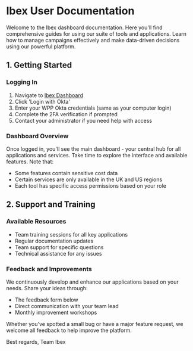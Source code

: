 
# Ibex User Documentation

Welcome to the Ibex dashboard documentation. Here you'll find comprehensive guides for using our suite of tools and applications. Learn how to manage campaigns effectively and make data-driven decisions using our powerful platform.

## 1. Getting Started

### Logging In
1. Navigate to [Ibex Dashboard](https://ibex.goatagency.com/dashboard)
2. Click 'Login with Okta'
3. Enter your WPP Okta credentials (same as your computer login)
4. Complete the 2FA verification if prompted
5. Contact your administrator if you need help with access

### Dashboard Overview
Once logged in, you'll see the main dashboard - your central hub for all applications and services. Take time to explore the interface and available features. Note that:
- Some features contain sensitive cost data
- Certain services are only available in the UK and US regions
- Each tool has specific access permissions based on your role

## 2. Support and Training

### Available Resources
- Team training sessions for all key applications
- Regular documentation updates
- Team support for specific questions
- Technical assistance for any issues

### Feedback and Improvements
We continuously develop and enhance our applications based on your needs. Share your ideas through:
- The feedback form below
- Direct communication with your team lead
- Monthly improvement workshops

Whether you've spotted a small bug or have a major feature request, we welcome all feedback to help improve the platform.

Best regards,
Team Ibex